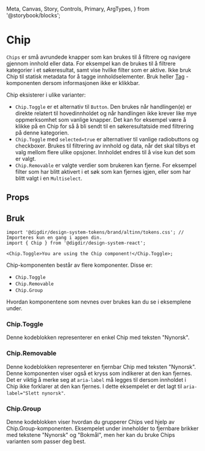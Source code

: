   Meta,
  Canvas,
  Story,
  Controls,
  Primary,
  ArgTypes,
} from '@storybook/blocks';

<Meta of={ChipStories} />

# Chip

`Chips` er små avrundede knapper som kan brukes til å filtrere og navigere gjennom innhold eller data. For eksempel kan de brukes til å filtrere kategorier i et søkeresultat, samt vise hvilke filter som er aktive. Ikke bruk Chip til statisk metadata for å tagge innholdselementer. Bruk heller [Tag](https://digdir.github.io/designsystem/?path=/docs/felles-tag--docs) -komponenten dersom informasjonen ikke er klikkbar.

Chip eksisterer i ulike varianter:

- `Chip.Toggle` er et alternativ til `Button`. Den brukes når handlingen(e) er direkte relatert til hovedinnholdet og når handlingen ikke krever like mye oppmerksomhet som vanlige knapper. Det kan for eksempel være å klikke på en Chip for så å bli sendt til en søkeresultatside med filtrering på denne kategorien.
- `Chip.Toggle` med `selected=true` er alternativer til vanlige radiobuttons og checkboxer. Brukes til filtrering av innhold og data, når det skal tilbys et valg mellom flere ulike opsjoner. Innholdet endres til å vise kun det som er valgt.
- `Chip.Removable` er valgte verdier som brukeren kan fjerne. For eksempel filter som har blitt aktivert i et søk som kan fjernes igjen, eller som har blitt valgt i en `Multiselect`.

## Props

<Primary />
<Controls />

## Bruk

<Information text='token' />

```tsx
import '@digdir/design-system-tokens/brand/altinn/tokens.css'; // Importeres kun en gang i appen din.
import { Chip } from '@digdir/design-system-react';

<Chip.Toggle>You are using the Chip component!</Chip.Toggle>;
```

Chip-komponenten består av flere komponenter. Disse er:

- `Chip.Toggle`
- `Chip.Removable`
- `Chip.Group`

Hvordan komponentene som nevnes over brukes kan du se i eksemplene under.

### Chip.Toggle

Denne kodeblokken representerer en enkel Chip med teksten "Nynorsk".

<Canvas of={ToggleChipStories.Preview} />
<Controls of={ToggleChipStories.Preview} />

### Chip.Removable

Denne kodeblokken representerer en fjernbar Chip med teksten "Nynorsk". Denne komponenten viser også et kryss som indikerer at den kan fjernes. Det er viktig å merke seg at `aria-label` må legges til dersom innholdet
i Chip ikke forklarer at den kan fjernes. I dette eksempelet er det lagt til `aria-label="Slett nynorsk"`.

<Canvas of={RemovableChipStories.Preview} />
<Controls of={RemovableChipStories.Preview} />

### Chip.Group

Denne kodeblokken viser hvordan du grupperer Chips ved hjelp av Chip.Group-komponenten. Eksempelet under inneholder to fjernbare brikker med tekstene "Nynorsk" og "Bokmål", men her kan du bruke Chips varianten som passer deg best.

<Canvas of={GroupChipStories.Preview} />
<Controls of={GroupChipStories.Preview} />
